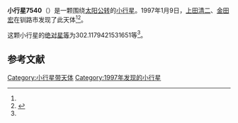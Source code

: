{{Infobox planet
| bgcolour = #FFFFC0
| name = 7540
| symbol = 
| image = 
| caption = 
| discovery = yes
| discovery_ref = 
| discoverer = [[上田清二|上田清二]]、[[金田宏|金田宏]]
| discovery_site = [[钏路市|钏路市]] 
| discovered = 1997年1月9日
| designations = yes
| mp_name = 
| named_after = 
| alt_names = 1997 AK21/ 1970 CO / 1976 UL2 / 1979 OW11 / 1986 HE / 1987 QX12 / 1992 WA9
| mp_category = [[主带小行星|主带小行星]]
| orbit_ref = <ref name="a">[http://ssd.jpl.nasa.gov/sbdb.cgi?sstr=7540 7540] {{Wayback|url=http://ssd.jpl.nasa.gov/sbdb.cgi?sstr=7540 |date=20210717070159 }}，小行星數據庫瀏覽器（JPL Small-Body Database Browser）－[[美国国家航空航天局|美国国家航空航天局]]喷气推进实验室</ref>
| epoch = 2456400.5 (2013年4月18日更新)
| aphelion = {{convert|2.651627503992742|AU|km|3|abbr=on|lk=out}}
| perihelion = {{convert|2.270715392745619|AU|km|3|abbr=on}}
| semimajor = {{convert|2.461171448369181|AU|km|3|abbr=on}}
| eccentricity = 0.077384311
| period = 1410.299102 [[日|日]]<br />3.86[[儒略年|儒略年]]
| avg_speed = 
| inclination = 5.266561061023165
| asc_node = 216.45122268
| mean_anomaly = 
| arg_peri = 302.1179421531651
| satellites = 
| physical_characteristics = yes
| dimensions = 
| mass = 
| density = 
| surface_grav = 
| escape_velocity = 
| sidereal_day = 
| axial_tilt = 
| pole_ecliptic_lat = 
| pole_ecliptic_lon = 
| albedo = 
| temperatures= 
| temp_name1 = 
| mean_temp_1 = 
| max_temp_1 = 
| temp_name2 = 
| max_temp_2 = 
| spectral_type = 
| abs_magnitude = 302.1179421531651
}}

'''小行星7540'''（{{lang-en|7540}}）是一颗围绕[[太阳|太阳]][[公转|公转]]的[[小行星|小行星]]。1997年1月9日，[[上田清二|上田清二]]、[[金田宏|金田宏]]在钏路市发现了此天体<ref name="a" /><ref>{{cite news|title=小行星列表|url=http://cfa-www.harvard.edu/iau/lists/NumberedMPs.txt|accessdate=2013-07-08|newspaper=哈佛大学|archive-date=2008-05-17|archive-url=https://web.archive.org/web/20080517010638/http://cfa-www.harvard.edu/iau/lists/NumberedMPs.txt|dead-url=no}}</ref>。

这颗小行星的[[绝对星等|绝对星等]]为302.1179421531651等<ref name="a" />。

==参考文献==
{{reflist}}
{{Minor Planet Number|[[小行星7539|小行星7539]]|[[小行星7541|小行星7541]]}}

{{小天体}}

[[Category:小行星带天体|Category:小行星带天体]]
[[Category:1997年发现的小行星|Category:1997年发现的小行星]]

{{asteroid-stub}}